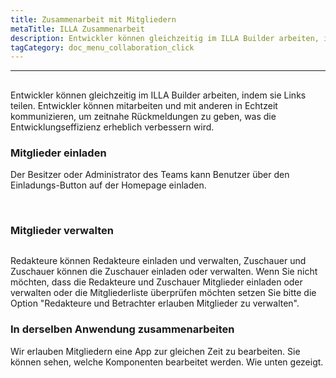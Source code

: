 ```yaml
---
title: Zusammenarbeit mit Mitgliedern
metaTitle: ILLA Zusammenarbeit
description: Entwickler können gleichzeitig im ILLA Builder arbeiten, indem sie Links teilen. Entwickler können mitarbeiten und mit anderen in Echtzeit kommunizieren, um zeitnahe Rückmeldungen zu geben, was die Entwicklungseffizienz erheblich verbessern wird.
tagCategory: doc_menu_collaboration_click
---
```


* * *

## <Heading hidden>Zusammenarbeit mit Mitgliedern</Heading>

Entwickler können gleichzeitig im ILLA Builder arbeiten, indem sie Links teilen. Entwickler können mitarbeiten und mit anderen in Echtzeit kommunizieren, um zeitnahe Rückmeldungen zu geben, was die Entwicklungseffizienz erheblich verbessern wird.

### Mitglieder einladen

Der Besitzer oder Administrator des Teams kann Benutzer über den Einladungs-Button auf der Homepage einladen. 

<img src='https://cdn.illacloud.com/official-website/img/docs/assemble/collaboration.png' alt="" />

<img src='https://cdn.illacloud.com/official-website/img/docs/assemble/collaboration(1).png' alt="" />

### Mitglieder verwalten

<img src='https://cdn.illacloud.com/official-website/img/docs/assemble/collaboration(2).png' alt="" />

Redakteure können Redakteure einladen und verwalten, Zuschauer und Zuschauer können die Zuschauer einladen oder verwalten. Wenn Sie nicht möchten, dass die Redakteure und Zuschauer Mitglieder einladen oder verwalten oder die Mitgliederliste überprüfen möchten setzen Sie bitte die Option "Redakteure und Betrachter erlauben Mitglieder zu verwalten".

### In derselben Anwendung zusammenarbeiten

Wir erlauben Mitgliedern eine App zur gleichen Zeit zu bearbeiten. Sie können sehen, welche Komponenten bearbeitet werden. Wie unten gezeigt. 

<img src='https://cdn.illacloud.com/official-website/img/docs/assemble/collaboration(3).png' alt="" />
